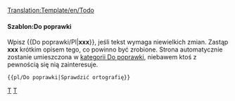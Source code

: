 <noinclude>[[Translation:Template/en/Todo]]{{en/-}}</noinclude>{{ambox
| type  = notice
| image = Klipper.png
| text  = <strong>Do poprawki</strong><br />{{{1|Jeśli ktokolwiek dodał ten szablon bez opisu, powinien on zostać jak najszyciej zaktualizowany lub usunięty}}}
}}<includeonly>{{{2|[[Category:en/Do poprawki]]}}}</includeonly><noinclude>

====Szablon:Do poprawki====
Wpisz <nowiki>{{</nowiki>Do poprawki/Pl<nowiki>|</nowiki>'''xxx'''<nowiki>}}</nowiki>, jeśli tekst wymaga niewielkich zmian. Zastąp '''xxx''' krótkim opisem tego, co powinno być zrobione. Strona automatycznie zostanie umieszczona w [[Category/pl/Do poprawki|kategorii Do poprawki]], niebawem ktoś z pewnością się nią zainteresuje.
<pre>{{pl/Do poprawki|Sprawdzić ortografię}}</pre>

[[Category:en/Templates|T]][[Category:en/Message boxes|T]]</noinclude>